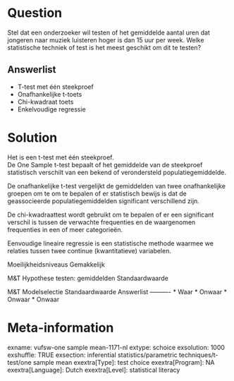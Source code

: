Question
========
Stel dat een onderzoeker wil testen of het gemiddelde aantal uren dat jongeren naar muziek luisteren hoger is dan 15 uur per week. Welke statistische techniek of test is het meest geschikt om dit te testen?

Answerlist
----------
* T-test met één steekproef
* Onafhankelijke t-toets
* Chi-kwadraat toets
* Enkelvoudige regressie

Solution
========

Het is een t-test met één steekproef.  
De One Sample t-test bepaalt of het gemiddelde van de steekproef statistisch verschilt van een bekend of verondersteld populatiegemiddelde.  
  
De onafhankelijke t-test vergelijkt de gemiddelden van twee onafhankelijke groepen om te om te bepalen of er statistisch bewijs is dat de geassocieerde populatiegemiddelden significant verschillend zijn.  
  
De chi-kwadraattest wordt gebruikt om te bepalen of er een significant verschil is tussen de verwachte frequenties en de waargenomen frequenties in een of meer categorieën.  
  
Eenvoudige lineaire regressie is een statistische methode waarmee we relaties tussen twee continue (kwantitatieve) variabelen.

Moeilijkheidsniveaus Gemakkelijk

M&T Hypothese testen: gemiddelden Standaardwaarde

M&T Modelselectie Standaardwaarde
Answerlist
----------
* Waar
* Onwaar
* Onwaar
* Onwaar

Meta-information
================
exname: vufsw-one sample mean-1171-nl
extype: schoice
exsolution: 1000
exshuffle: TRUE
exsection: inferential statistics/parametric techniques/t-test/one sample mean
exextra[Type]: test choice
exextra[Program]: NA
exextra[Language]: Dutch
exextra[Level]: statistical literacy

